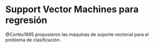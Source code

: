 # Support Vector Machines para regresión {#svm-reg}
@Cortes1995 propusieron las máquinas de soporte vectorial para el problema de clasificación.


